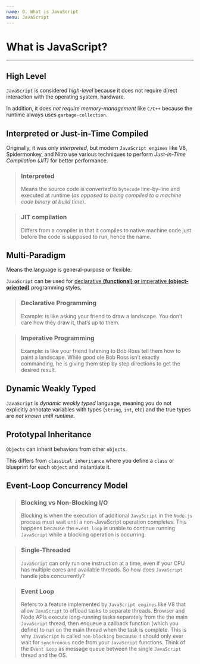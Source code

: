 ```yaml
---
name: 0. What is JavaScript
menu: JavaScript
---
```


# What is JavaScript?

---

## High Level

`JavaScript` is considered _high-level_ because it does not require direct interaction with the operating system, hardware.

In addition, it does _not require memory-management_ like `C/C++` because the runtime always uses `garbage-collection`.

## Interpreted or Just-in-Time Compiled

Originally, it was only _interpreted_, but modern `JavaScript engines` like V8, Spidermonkey, and Nitro use various techniques to perform _Just-in-Time Compilation (JIT)_ for better performance.

> ### **Interpreted**
>
> Means the source code is _converted_ to `bytecode` line-by-line and executed at runtime (_as opposed to being compiled to a machine code binary at build time_).

> ### **JIT compilation**
>
> Differs from a compiler in that it compiles to native machine code just before the code is supposed to run, hence the name.

## Multi-Paradigm

Means the language is general-purpose or flexible.

`JavaScript` can be used for [declarative **(functional)** **or** imperative **(object-oriented)**](https://codeburst.io/declarative-vs-imperative-programming-a8a7c93d9ad2) programming styles.

> ### **Declarative Programming**
>
> Example: is like asking your friend to draw a landscape. You don’t care how they draw it, that’s up to them.

> ### **Imperative Programming**
>
> Example: is like your friend listening to Bob Ross tell them how to paint a landscape. While good ole Bob Ross isn’t exactly commanding, he is giving them step by step directions to get the desired result.

## Dynamic Weakly Typed

`JavaScript` is _dynamic weakly typed_ language, meaning you do not explicitly annotate variables with types (`string`, `int`, etc) and the true types are _not known until runtime_.

## Prototypal Inheritance

`Objects` can inherit behaviors from other `objects`.

This differs from `classical inheritance` where you define a `class` or blueprint for each `object` and instantiate it.

## Event-Loop Concurrency Model

> ### **Blocking vs Non-Blocking I/O**
>
> Blocking is when the execution of additional `JavaScript` in the `Node.js` process must wait until a non-JavaScript operation completes. This happens because the `event loop` is unable to continue running `JavaScript` while a blocking operation is occurring.

> ### **Single-Threaded**
>
> `JavaScript` can only run one instruction at a time, even if your CPU has multiple cores and available threads. So how does `JavaScript` handle jobs concurrently?

> ### **Event Loop**
>
> Refers to a feature implemented by `JavaScript engines` like V8 that allow `JavaScript` to offload tasks to separate threads. Browser and Node APIs execute long-running tasks separately from the the main `JavaScript` thread, then enqueue a callback function (which you define) to run on the main thread when the task is complete. This is why `JavaScript` is called `non-blocking` because it should only ever wait for `synchronous` code from your `JavaScript` functions. Think of the `Event Loop` as message queue between the single `JavaScript` thread and the OS.
